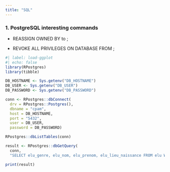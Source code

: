 ```yaml
---
title: "SQL"
---
```


### 1. PostgreSQL interesting commands

- REASSIGN OWNED BY <old_role> to <new_role>;

- REVOKE ALL PRIVILEGES ON DATABASE <database> FROM <role>;

```r
#| label: load-ggplot
#| echo: false
library(RPostgres)
library(tibble)

DB_HOSTNAME <- Sys.getenv("DB_HOSTNAME")
DB_USER <- Sys.getenv("DB_USER")
DB_PASSWORD <- Sys.getenv("DB_PASSWORD")

conn <- RPostgres::dbConnect(
  drv = RPostgres::Postgres(), 
  dbname = "cpam",
  host = DB_HOSTNAME,
  port = "5432",
  user = DB_USER,
  password = DB_PASSWORD)

RPostgres::dbListTables(conn)

result <- RPostgres::dbGetQuery(
  conn, 
  "SELECT elu_genre, elu_nom, elu_prenom, elu_lieu_naissance FROM elu WHERE elu_date_naissance = '1967-04-19' ORDER BY elu_genre, elu_nom, elu_prenom;")

print(result)
```